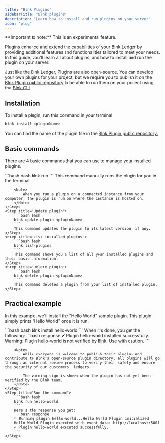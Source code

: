 ```yaml
---
title: "Blnk Plugins"
sidebarTitle: "Blnk plugins"
description: "Learn how to install and run plugins on your server"
icon: "plug"
---
```



<Warning>
    **Important to note:** This is an experimental feature.
</Warning>

Plugins enhance and extend the capabilities of your Blnk Ledger by providing additional features and functionalities tailored to meet your needs. In this guide, you'll learn all about plugins, and how to install and run the plugin on your server. 

Just like the Blnk Ledger, Plugins are also open-source. You can develop your own plugins for your project, but we require you to publish it on the [Blnk Plugin public repository](https://github.com/blnkledger/blnk-plugins) to be able to run them on your project using the [Blnk CLI](blnk-cli).

## Installation

To install a plugin, run this command in your terminal

```bash bash
blnk install <pluginName>
```

You can find the name of the plugin file in the [Blnk Plugin public repository.](https://github.com/blnkfinance/blnk-plugins)

## Basic commands

There are 4 basic commands that you can use to manage your installed plugins.

<Steps>
    <Step title="Run plugin">
        ```bash bash
        blnk run <pluginName>
        ```
        This command manually runs the plugin for you in the terminal.

        <Note>
            When you run a plugin on a connected instance from your computer, the plugin is run on where the instance is hosted on.
        </Note>
    </Step>
    <Step title="Update plugin">
        ```bash bash
        blnk update-plugin <pluginName>
        ```
        This command updates the plugin to its latest version, if any.
    </Step>
    <Step title="List installed plugins">
        ```bash bash
        blnk list-plugins
        ```
        This command shows you a list of all your installed plugins and their basic information.
    </Step>
    <Step title="Delete plugin">
        ```bash bash
        blnk delete-plugin <pluginName>
        ```
        This command deletes a plugin from your list of installed plugin.
    </Step>
</Steps>

## Practical example

In this example, we'll install the "Hello World" sample plugin. This plugin simply prints "Hello World" once it is run.

<Steps>
    <Step title="Install the hello-world plugin">
        ```bash bash
        blnk install hello-world
        ```
        When it's done, you get the following:
        ```bash response
        ✔ Plugin hello-world installed successfully.
        Warning: Plugin hello-world is not verified by Blnk. Use with caution.
        ```

        <Note>
            While everyone is welcome to publish their plugins and contribute to Blnk's open-source plugin directory, all plugins will go through an internal review process to verify their safety and ensure the security of our customers' ledgers. 
            
            The warning sign is shown when the plugin has not yet been verified by the Blnk team.
        </Note>
    </Step>
    <Step title="Run the command">
        ```bash bash
        blnk run hello-world
        ```
        Here's the response you get:
        ```bash response
        ⠋ Running plugin hello-world...Hello World Plugin initialized
        Hello World Plugin executed with event data: http://localhost:5001
        ✔ Plugin hello-world executed successfully.
        ```
    </Step>
</Steps>

<NeedHelp />
